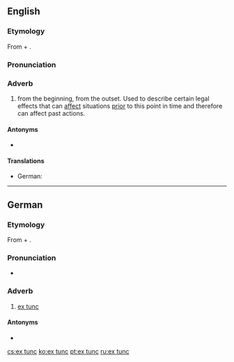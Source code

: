 ==English==

===Etymology===
From {{etyl|la|en}} {{m|la|ex||from}} + {{m|la|tunc||then}}.

===Pronunciation===
{{rfp|lang=en}}

===Adverb===
{{en-adv|-}}

# {{label|en|legal}} from the beginning, from the outset. Used to describe certain legal effects that can [[affect]] situations [[prior]] to this point in time and therefore can affect past actions.

====Antonyms====
* {{l|en|ex nunc}}

====Translations====
{{trans-top|law: from the beginning, from the outset}}
* German: {{t|de|ex tunc}}
{{trans-mid}}
{{trans-bottom}}

----

==German==

===Etymology===
From {{etyl|la|de}} {{m|la|ex||from}} + {{m|la|tunc||then}}.

===Pronunciation===
* {{IPA|[ʔɛksˈtʊŋk]|lang=de}}

===Adverb===
{{head|de|adverb|head=[[ex]] [[tunc]]}}

# {{label|de|legal}} [[#English|ex tunc]]

====Antonyms====
* {{l|de|ex nunc}}

[[cs:ex tunc]]
[[ko:ex tunc]]
[[pt:ex tunc]]
[[ru:ex tunc]]